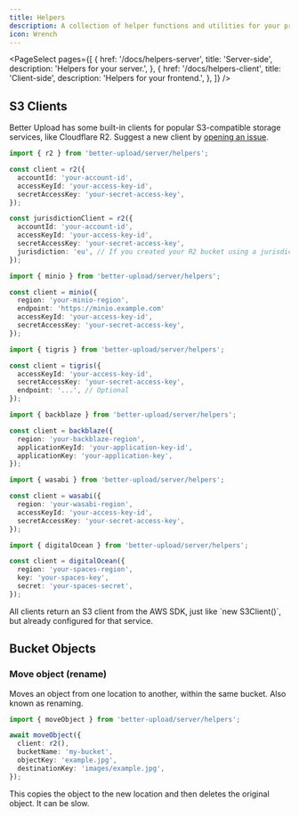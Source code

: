 ```yaml
---
title: Helpers
description: A collection of helper functions and utilities for your project.
icon: Wrench
---
```


<PageSelect
  pages={[
    {
      href: '/docs/helpers-server',
      title: 'Server-side',
      description: 'Helpers for your server.',
    },
    {
      href: '/docs/helpers-client',
      title: 'Client-side',
      description: 'Helpers for your frontend.',
    },
  ]}
/>

## S3 Clients

Better Upload has some built-in clients for popular S3-compatible storage services, like Cloudflare R2. Suggest a new client by [opening an issue](https://github.com/Nic13Gamer/better-upload/issues).

```ts tab="Cloudflare R2"
import { r2 } from 'better-upload/server/helpers';

const client = r2({
  accountId: 'your-account-id',
  accessKeyId: 'your-access-key-id',
  secretAccessKey: 'your-secret-access-key',
});

const jurisdictionClient = r2({
  accountId: 'your-account-id',
  accessKeyId: 'your-access-key-id',
  secretAccessKey: 'your-secret-access-key',
  jurisdiction: 'eu', // If you created your R2 bucket using a jurisdiction.
});
```

```ts tab="Minio"
import { minio } from 'better-upload/server/helpers';

const client = minio({
  region: 'your-minio-region',
  endpoint: 'https://minio.example.com'
  accessKeyId: 'your-access-key-id',
  secretAccessKey: 'your-secret-access-key',
});
```

```ts tab="Tigris"
import { tigris } from 'better-upload/server/helpers';

const client = tigris({
  accessKeyId: 'your-access-key-id',
  secretAccessKey: 'your-secret-access-key',
  endpoint: '...', // Optional
});
```

```ts tab="Backblaze B2"
import { backblaze } from 'better-upload/server/helpers';

const client = backblaze({
  region: 'your-backblaze-region',
  applicationKeyId: 'your-application-key-id',
  applicationKey: 'your-application-key',
});
```

```ts tab="Wasabi"
import { wasabi } from 'better-upload/server/helpers';

const client = wasabi({
  region: 'your-wasabi-region',
  accessKeyId: 'your-access-key-id',
  secretAccessKey: 'your-secret-access-key',
});
```

```ts tab="DigitalOcean Spaces"
import { digitalOcean } from 'better-upload/server/helpers';

const client = digitalOcean({
  region: 'your-spaces-region',
  key: 'your-spaces-key',
  secret: 'your-spaces-secret',
});
```

<Callout>
  All clients return an S3 client from the AWS SDK, just like `new S3Client()`,
  but already configured for that service.
</Callout>

## Bucket Objects

### Move object (rename)

Moves an object from one location to another, within the same bucket. Also known as renaming.

```ts
import { moveObject } from 'better-upload/server/helpers';

await moveObject({
  client: r2(),
  bucketName: 'my-bucket',
  objectKey: 'example.jpg',
  destinationKey: 'images/example.jpg',
});
```

<Callout type="warn">
  This copies the object to the new location and then deletes the original
  object. It can be slow.
</Callout>
